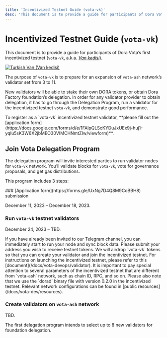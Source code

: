 ```yaml
---
title: 'Incentivized Testnet Guide (vota-vk)'
desc: 'This document is to provide a guide for participants of Dora Vota’s first incentivized testnet (vota-vk, a.k.a. Van Kedisi).'
---
```



# Incentivized Testnet Guide (`vota-vk`)

This document is to provide a guide for participants of Dora Vota’s first incentivized testnet (`vota-vk`, a.k.a. [<i>Van kedisi</i>](https://en.wikipedia.org/wiki/Turkish_Van)).

[<Image src="/images/van-kedisi.jpg" alt="Turkish Van (Van kedisi)" width={494} height={552}/>](https://commons.wikimedia.org/wiki/File:Hobie_the_turkish_van.JPG)

The purpose of `vota-vk` is to prepare for an expansion of `vota-ash` network’s validator set from 3 to 11.

New validators will be able to stake their own DORA tokens, or obtain Dora Factory foundation’s delegation. In order for any validator provider to obtain delegation, it has to go through the Delegation Program, run a validator for the incentivized testnet `vota-vk`, and demonstrate good performance.

<Callout>
  To register as a `vota-vk` incentivized testnet validator, **please fill out
  the [application
  form](https://docs.google.com/forms/d/e/1FAIpQLScKYDuJxUEx9j-huj1-yqIu5sK3W6X2jbMEO30VIMCHNmtZIw/viewform)**.
</Callout>

## Join Vota Delegation Program

The delegation program will invite interested parties to run validator nodes for `vota-vk` network. You’ll validate blocks for `vota-vk`, vote for governance proposals, and get gas distributions.

This program includes 3 steps:

<Steps>
### [Application form](https://forms.gle/UxNg7D4Q8M9CoBBH8) submission

December 11, 2023 – December 18, 2023.

### Run `vota-vk` testnet validators

December 24, 2023 – TBD.

<Callout>
  If you have already been invited to our Telegram channel, you can immediately
  start to run your node and sync block data. Please submit your address you
  wish to receive testnet tokens. We will airdrop `vota-vk` tokens so that you
  can create your validator and join the incentivized testnet.
</Callout>

<Callout type="info">
  For instructions on launching the incentivized testnet, please refer to this
  [document](/docs/vota-devops/validator). It is important to pay special
  attention to several parameters of the incentivized testnet that are different
  from `vota-ash` network, such as chain ID, RPC, and so on. Please also note
  that we use the `dorad` binary file with version 0.2.0 in the incentivized
  testnet. Relevant network configurations can be found in [public
  resources](/docs/vota-dev/resources).
</Callout>

### Create validators on `vota-ash` network

TBD.

</Steps>

The first delegation program intends to select up to 8 new validators for foundation delegation.
